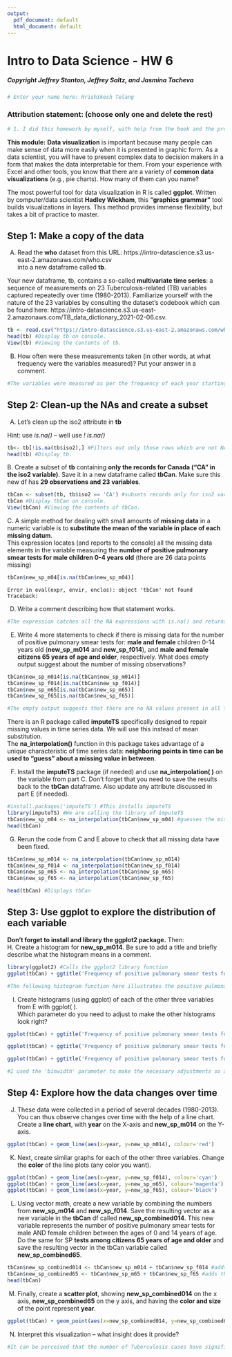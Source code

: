 ```yaml
---
output:
  pdf_document: default
  html_document: default
---
```

# Intro to Data Science - HW 6
##### Copyright Jeffrey Stanton, Jeffrey Saltz, and Jasmina Tacheva

```r
# Enter your name here: Hrishikesh Telang
```


### Attribution statement: (choose only one and delete the rest)


```r
# 1. I did this homework by myself, with help from the book and the professor.
```

**This module:** **Data visualization** is important because many people can make sense of data more easily when it is presented in graphic form. As a data scientist, you will have to present complex data to decision makers in a form that makes the data interpretable for them. From your experience with Excel and other tools, you know that there are a variety of **common data visualizations** (e.g., pie charts). How many of them can you name? <br>

The most powerful tool for data visualization in R is called **ggplot**. Written by computer/data scientist **Hadley Wickham**, this **“graphics grammar”** tool builds visualizations in layers. This method provides immense flexibility, but takes a bit of practice to master.


## Step 1: Make a copy of the data

A.	Read the **who** dataset from this URL: https://intro-datascience.s3.us-east-2.amazonaws.com/who.csv <br>
into a new dataframe called **tb**. 

Your new dataframe, tb, contains a so-called **multivariate time series**: a sequence of measurements on 23 Tuberculosis-related (TB) variables captured repeatedly over time (1980-2013). Familiarize yourself with the nature of the 23 variables by consulting the dataset’s codebook which can be found here: https://intro-datascience.s3.us-east-2.amazonaws.com/TB_data_dictionary_2021-02-06.csv.


```r
tb <- read.csv("https://intro-datascience.s3.us-east-2.amazonaws.com/who.csv") #reading the data from csv file.
head(tb) #Display tb on console.
View(tb) #Viewing the contents of tb.
```

B.	How often were these measurements taken (in other words, at what frequency were the variables measured)? Put your answer in a comment. 


```r
#The variables were measured as per the frequency of each year starting from 1980 to 2008. The iso2 attribute denotes the country code in each year respectively.
```

## Step 2: Clean-up the NAs and create a subset

A.	Let's clean up the iso2 attribute in **tb** 

Hint: use *is.na()* -- well use *! is.na()* 


```r
tb<- tb[!is.na(tb$iso2),] #Filters out only those rows which are not NA values in iso2.
head(tb) #Display tb.
```

B. Create a subset of **tb** containing **only the records for Canada ("CA" in the iso2 variable)**. Save it in a new dataframe called **tbCan**. Make sure this new df has **29 observations and 23 variables**.


```r
tbCan <- subset(tb, tb$iso2 == 'CA') #subsets records only for iso2 variables which correspond to Canada.
tbCan #Display tbCan on console.
View(tbCan) #Viewing the contents of tbCan.
```

C. A simple method for dealing with small amounts of **missing data** in a numeric variable is to **substitute the mean of the variable in place of each missing datum**. <br>
This expression locates (and reports to the console) all the missing data elements in the variable measuring the **number of positive pulmonary smear tests for male children 0-4 years old** (there are 26 data points missing)


```r
tbCan$new_sp_m04[is.na(tbCan$new_sp_m04)]
```


    Error in eval(expr, envir, enclos): object 'tbCan' not found
    Traceback:



D.	Write a comment describing how that statement works.


```r
#The expression catches all the NA expressions with is.na() and returns a TRUE/FALSE vector. The outer expression ie: tbCan$new_sp_m04[,] essentially only returns a vector of those values from the attribute 'new_sp_m04' which were TRUE. This vector thus displays a vector of 26 NA values themselves.
```

E.	Write 4 more statements to check if there is missing data for the number of positive pulmonary smear tests for: **male and female** children 0-14 years old (**new_sp_m014** and **new_sp_f014**), and **male and female citizens 65 years of age and older**, respectively. What does empty output suggest about the number of missing observations?


```r
tbCan$new_sp_m014[is.na(tbCan$new_sp_m014)]
tbCan$new_sp_f014[is.na(tbCan$new_sp_f014)]
tbCan$new_sp_m65[is.na(tbCan$new_sp_m65)]
tbCan$new_sp_f65[is.na(tbCan$new_sp_f65)]

#The empty output suggests that there are no NA values present in all four of the attributes ie: new_sp_m014, new_sp_f014, new_sp_m65, and new_sp_f65.
```

There is an R package called **imputeTS** specifically designed to repair missing values in time series data. We will use this instead of mean substitution.  <br>
The **na_interpolation()** function in this package takes advantage of a unique characteristic of time series data: **neighboring points in time can be used to “guess” about a missing value in between**.

F.	Install the **imputeTS** package (if needed) and use **na_interpolation( )** on the variable from part C. Don’t forget that you need to save the results back to the **tbCan** dataframe. Also update any attribute discussed in part E (if needed).


```r
#install.packages('imputeTS') #This installs imputeTS
library(imputeTS) #We are calling the library of imputeTS
tbCan$new_sp_m04 <- na_interpolation(tbCan$new_sp_m04) #guesses the missing values in between
head(tbCan)
```

G.	Rerun the code from C and E above to check that all missing data have been fixed. 


```r
tbCan$new_sp_m014 <- na_interpolation(tbCan$new_sp_m014)
tbCan$new_sp_f014 <- na_interpolation(tbCan$new_sp_f014)
tbCan$new_sp_m65 <- na_interpolation(tbCan$new_sp_m65)
tbCan$new_sp_f65 <- na_interpolation(tbCan$new_sp_f65)

head(tbCan) #Displays tbCan
```

## Step 3: Use ggplot to explore the distribution of each variable
**Don’t forget to install and library the ggplot2 package.** Then: <br>
H.	Create a histogram for **new_sp_m014**. Be sure to add a title and briefly describe what the histogram means in a comment.


```r
library(ggplot2) #Calls the ggplot2 library function
ggplot(tbCan) + ggtitle('Frequency of positive pulmonary smear tests for male children 0-14 years old') + geom_histogram(aes(x=new_sp_m014), bins=10, fill='gray', col='black')

#The following histogram function here illustrates the positive pulmonary smear tests for male children between 0 to 14 years old. The highest frequency can be observed in children with pulmonary tests around 1-2, and lowest after 10 and around 6-7 tests.
```

I.	Create histograms (using ggplot) of each of the other three variables from E with ggplot( ). <br>
Which parameter do you need to adjust to make the other histograms look right?


```r
ggplot(tbCan) + ggtitle('Frequency of positive pulmonary smear tests for male children 0-14 years old') + geom_histogram(aes(x=new_sp_f014), bins=10, fill='red', col='black') 

ggplot(tbCan) + ggtitle('Frequency of positive pulmonary smear tests for male senior citizens over 65 years old') + geom_histogram(aes(x=new_sp_m65), bins=10, fill='green', col='black', binwidth=10)

ggplot(tbCan) + ggtitle('Frequency of positive pulmonary smear tests for female senior citizens over 65 years old') + geom_histogram(aes(x=new_sp_f65), bins=10, fill='blue', col='black', binwidth=5)

#I used the 'binwidth' parameter to make the necessary adjustments so as to make each of these histograms look right
```

## Step 4: Explore how the data changes over time
J.	These data were collected in a period of several decades (1980-2013). You can thus observe changes over time with the help of a line chart. Create a **line chart**, with **year** on the X-axis and **new_sp_m014** on the Y-axis.


```r
ggplot(tbCan) + geom_line(aes(x=year, y=new_sp_m014), colour='red')
```

K.	Next, create similar graphs for each of the other three variables. Change the **color** of the line plots (any color you want).


```r
ggplot(tbCan) + geom_line(aes(x=year, y=new_sp_f014), colour='cyan')
ggplot(tbCan) + geom_line(aes(x=year, y=new_sp_m65), colour='magenta')
ggplot(tbCan) + geom_line(aes(x=year, y=new_sp_f65), colour='black')
```

L.	Using vector math, create a new variable by combining the numbers from **new_sp_m014** and **new_sp_f014**. Save the resulting vector as a new variable in the **tbCan** df called **new_sp_combined014**. This new variable represents the number of positive pulmonary smear tests for male AND female children between the ages of 0 and 14 years of age. Do the same for SP **tests among citizens 65 years of age and older** and save the resulting vector in the tbCan variable called **new_sp_combined65**.


```r
tbCan$new_sp_combined014 <- tbCan$new_sp_m014 + tbCan$new_sp_f014 #adds the values and stores in new_sp_combined014
tbCan$new_sp_combined65 <- tbCan$new_sp_m65 + tbCan$new_sp_f65 #adds the values and stores in new_sp_combined65
head(tbCan)
```

M.	Finally, create a **scatter plot**, showing **new_sp_combined014** on the x axis, **new_sp_combined65** on the y axis, and having the **color and size** of the point represent **year**.


```r
ggplot(tbCan) + geom_point(aes(x=new_sp_combined014, y=new_sp_combined65, colour=year, size=year))
```

N.	Interpret this visualization – what insight does it provide?


```r
#It can be perceived that the number of Tuberculosis cases have significantly reduced over the past two decades. The proportion of children suffering from TB to that of the senior citizens was much higher in the 1980s. This is in stark contrast in the 2000s with a record of an all-time low cases. (0 to 100 for the senior citizens and a meager 1-10 for children aged between 0 to 14). This is a positive improvement.
```
